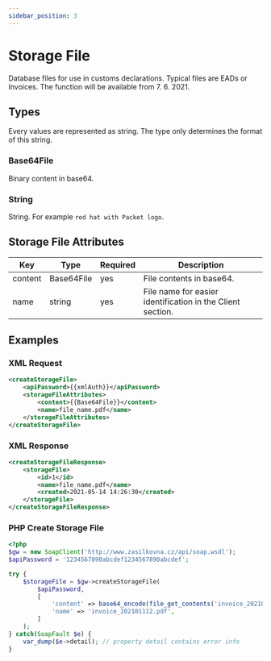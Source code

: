 ```yaml
---
sidebar_position: 3
---
```



# Storage File

Database files for use in customs declarations. Typical files are EADs or Invoices. The function will be available from 7. 6. 2021. 

## Types

Every values are represented as string. The type only determines the format of this string.

### Base64File

Binary content in base64.

### String

String. For example `red hat with Packet logo`.

## Storage File Attributes
| Key              | Type                              | Required | Description                                                |
|------------------|-----------------------------------|----------|------------------------------------------------------------|
| content          | Base64File                        | yes      | File contents in base64.                                   |
| name             | string                            | yes      | File name for easier identification in the Client section. |

## Examples

### XML Request
```xml
<createStorageFile>
    <apiPassword>{{xmlAuth}}</apiPassword>
    <storageFileAttributes>
        <content>{{Base64File}}</content>
        <name>file_name.pdf</name>
    </storageFileAttributes>
</createStorageFile>
```

### XML Response
```xml
<createStorageFileResponse>
    <storageFile>
        <id>1</id>
        <name>file_name.pdf</name>
        <created>2021-05-14 14:26:30</created>
    </storageFile>
</createStorageFileResponse>
```

### PHP Create Storage File
```php
<?php
$gw = new SoapClient('http://www.zasilkovna.cz/api/soap.wsdl');
$apiPassword = '1234567890abcdef1234567890abcdef';

try {
	$storageFile = $gw->createStorageFile(
    	$apiPassword,
        [
            'content' => base64_encode(file_get_contents('invoice_202101112.pdf')),
            'name' => 'invoice_202101112.pdf',
        ]
    );
} catch(SoapFault $e) {
	var_dump($e->detail); // property detail contains error info
}
```